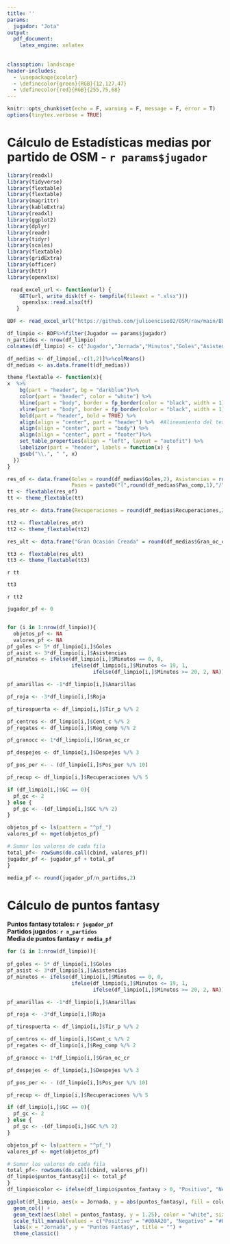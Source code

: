 ---
title: ''
params: 
  jugador: "Jota"
output:
  pdf_document:
    latex_engine: xelatex
    
    
classoption: landscape
header-includes:
  - \usepackage{xcolor}
  - \definecolor{green}{RGB}{12,127,47}
  - \definecolor{red}{RGB}{255,75,68}
---

```{r setup, include=FALSE}
knitr::opts_chunk$set(echo = F, warning = F, message = F, error = T)
options(tinytex.verbose = TRUE)
```

# Cálculo de Estadísticas medias por partido de OSM - `r params$jugador`

```{r datos}
library(readxl)
library(tidyverse)
library(flextable)
library(flextable)
library(magrittr)
library(kableExtra)
library(readxl)
library(ggplot2)
library(dplyr)
library(readr)
library(tidyr)
library(scales)
library(flextable)
library(gridExtra)
library(officer)
library(httr)
library(openxlsx)

 read_excel_url <- function(url) {
    GET(url, write_disk(tf <- tempfile(fileext = ".xlsx")))
     openxlsx::read.xlsx(tf)
   }

BDF <- read_excel_url("https://github.com/julioenciso02/OSM/raw/main/BDF.xlsx")

df_limpio <- BDF%>%filter(Jugador == params$jugador)
n_partidos <- nrow(df_limpio)
colnames(df_limpio) <- c("Jugador","Jornada","Minutos","Goles","Asistencias","Amarillas","Roja","Pas_comp","Pas_int","Prec_pas","Tir_p","Tir_f","Cent_c","Cent_in","Prec_cent","Reg_comp","Reg_int","Prec_reg","Falt_rec","Falt_com","Fdj","Gran_oc_cr","Gran_oc_fall","Despejes","Pos_per","Recuperaciones","GF","GC","DG")

df_medias <- df_limpio[,-c(1,2)]%>%colMeans()
df_medias <- as.data.frame(t(df_medias))


```

```{r gen_tabla}
theme_flextable <- function(x){
x  %>%
    bg(part = "header", bg = "darkblue")%>%     
    color(part = "header", color = "white") %>% 
    hline(part = "body", border = fp_border(color = "black", width = 1))%>%
    vline(part = "body", border = fp_border(color = "black", width = 1))%>%
    bold(part = "header", bold = TRUE) %>%         
    align(align = "center", part = "header") %>%  #Alineamiento del texto
    align(align = "center", part = "body") %>%
    align(align = "center", part = "footer")%>%
    set_table_properties(align = "left", layout = "autofit") %>%
    labelizor(part = "header", labels = function(x) {
    gsub("\\.", " ", x)
  }) 
}

```







```{r estadisticas_of}

res_of <- data.frame(Goles = round(df_medias$Goles,2), Asistencias = round(df_medias$Asistencias,2),
                     Pases = paste0("(",round(df_medias$Pas_comp,1),"/",round(df_medias$Pas_int,1),")= ",round(df_medias$Prec_pas*100,0),"%"),"Tiros a Puerta" = round(df_medias$Tir_p,2), "Tiros Fuera" = round(df_medias$Tir_f,2), Centros = paste0("(",round(df_medias$Cent_c,1),"/",round(df_medias$Cent_in,1),")","= ",round(df_medias$Prec_cent*100,0),"%"),Regates =paste0("(",round(df_medias$Reg_comp,1),"/",round(df_medias$Reg_int,1),")","= ",round(df_medias$Prec_reg*100,0),"%"),"Fueras De Juego" = round(df_medias$Fdj,2))
tt <- flextable(res_of)
tt <- theme_flextable(tt)
```

```{r demas}
res_otr <- data.frame(Recuperaciones = round(df_medias$Recuperaciones,2),"Posesión Perdida" = round(df_medias$Pos_per,2), "Goles a Favor" = round(df_medias$GF,2), "Goles en Contra" = round(df_medias$GC,2), "Diferencia Goles" = round(df_medias$DG,2),"Amarilla" = round(df_medias$Amarillas,2), Roja = round(df_medias$Roja,2))

tt2 <- flextable(res_otr)
tt2 <- theme_flextable(tt2)
```

```{r ultim}
res_ult <- data.frame("Gran Ocasión Creada" = round(df_medias$Gran_oc_cr,2), "Gran Ocasión Fallada" = round(df_medias$Gran_oc_fall,2),"Faltas Recibidas" = round(df_medias$Falt_rec,2), "Faltas Cometidas" = round(df_medias$Falt_com,2), Despejes = round(df_medias$Despejes,2))

tt3 <- flextable(res_ult)
tt3 <- theme_flextable(tt3)

```

`r tt`

```{r, echo=FALSE, fig.height= 0.5}
tt3
```

`r tt2`

```{r media_pf}
jugador_pf <- 0


for (i in 1:nrow(df_limpio)){
  objetos_pf <- NA
  valores_pf <- NA
pf_goles <- 5* df_limpio[i,]$Goles
pf_asist <- 3*df_limpio[i,]$Asistencias
pf_minutos <- ifelse(df_limpio[i,]$Minutos == 0, 0,
                     ifelse(df_limpio[i,]$Minutos <= 19, 1,
                            ifelse(df_limpio[i,]$Minutos >= 20, 2, NA)))

pf_amarillas <- -1*df_limpio[i,]$Amarillas

pf_roja <- -3*df_limpio[i,]$Roja

pf_tirospuerta <- df_limpio[i,]$Tir_p %/% 2

pf_centros <- df_limpio[i,]$Cent_c %/% 2
pf_regates <- df_limpio[i,]$Reg_comp %/% 2

pf_granocc <- 1*df_limpio[i,]$Gran_oc_cr

pf_despejes <- df_limpio[i,]$Despejes %/% 3

pf_pos_per <- - (df_limpio[i,]$Pos_per %/% 10)

pf_recup <- df_limpio[i,]$Recuperaciones %/% 5

if (df_limpio[i,]$GC == 0){
  pf_gc <- 2
} else {
  pf_gc <- -(df_limpio[i,]$GC %/% 2)
}

objetos_pf <- ls(pattern = "^pf_")
valores_pf <- mget(objetos_pf)

# Sumar los valores de cada fila
total_pf<- rowSums(do.call(cbind, valores_pf))
jugador_pf <- jugador_pf + total_pf
}

media_pf <- round(jugador_pf/n_partidos,2)

```
# Cálculo de puntos fantasy

**Puntos fantasy totales:** **`r jugador_pf`**  
**Partidos jugados:** **`r n_partidos`**  
**Media de puntos fantasy** **`r media_pf`**

```{r grafico_pts, fig.height=2.5, fig.width=6}
for (i in 1:nrow(df_limpio)){
  
pf_goles <- 5* df_limpio[i,]$Goles
pf_asist <- 3*df_limpio[i,]$Asistencias
pf_minutos <- ifelse(df_limpio[i,]$Minutos == 0, 0,
                     ifelse(df_limpio[i,]$Minutos <= 19, 1,
                            ifelse(df_limpio[i,]$Minutos >= 20, 2, NA)))

pf_amarillas <- -1*df_limpio[i,]$Amarillas

pf_roja <- -3*df_limpio[i,]$Roja

pf_tirospuerta <- df_limpio[i,]$Tir_p %/% 2

pf_centros <- df_limpio[i,]$Cent_c %/% 2
pf_regates <- df_limpio[i,]$Reg_comp %/% 2

pf_granocc <- 1*df_limpio[i,]$Gran_oc_cr

pf_despejes <- df_limpio[i,]$Despejes %/% 3

pf_pos_per <- - (df_limpio[i,]$Pos_per %/% 10)

pf_recup <- df_limpio[i,]$Recuperaciones %/% 5

if (df_limpio[i,]$GC == 0){
  pf_gc <- 2
} else {
  pf_gc <- -(df_limpio[i,]$GC %/% 2)
}

objetos_pf <- ls(pattern = "^pf_")
valores_pf <- mget(objetos_pf)

# Sumar los valores de cada fila
total_pf<- rowSums(do.call(cbind, valores_pf))
df_limpio$puntos_fantasy[i] <- total_pf
}
df_limpio$color <- ifelse(df_limpio$puntos_fantasy > 0, "Positivo", "Negativo")

ggplot(df_limpio, aes(x = Jornada, y = abs(puntos_fantasy), fill = color)) +
  geom_col() +
  geom_text(aes(label = puntos_fantasy, y = 1.25), color = "white", size = 8) +  
  scale_fill_manual(values = c("Positivo" = "#00AA20", "Negativo" = "#FE4B44"), guide = "none") +
  labs(x = "Jornada", y = "Puntos Fantasy", title = "") +
  theme_classic()


```


